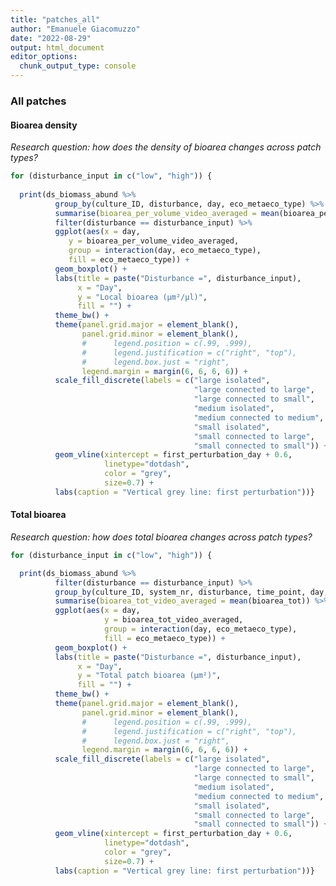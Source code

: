 ```yaml
---
title: "patches_all"
author: "Emanuele Giacomuzzo"
date: "2022-08-29"
output: html_document
editor_options: 
  chunk_output_type: console
---
```


### All patches {.tabset .tabset-pills}

#### Bioarea density

*Research question: how does the density of bioarea changes across patch types?*

```r
for (disturbance_input in c("low", "high")) {
  
  print(ds_biomass_abund %>%
          group_by(culture_ID, disturbance, day, eco_metaeco_type) %>%
          summarise(bioarea_per_volume_video_averaged = mean(bioarea_per_volume)) %>%
          filter(disturbance == disturbance_input) %>%
          ggplot(aes(x = day,
             y = bioarea_per_volume_video_averaged,
             group = interaction(day, eco_metaeco_type),
             fill = eco_metaeco_type)) +
          geom_boxplot() +
          labs(title = paste("Disturbance =", disturbance_input),
               x = "Day",
               y = "Local bioarea (µm²/µl)",
               fill = "") +
          theme_bw() +
          theme(panel.grid.major = element_blank(),
                panel.grid.minor = element_blank(),
                #      legend.position = c(.99, .999),
                #      legend.justification = c("right", "top"),
                #      legend.box.just = "right",
                legend.margin = margin(6, 6, 6, 6)) +
          scale_fill_discrete(labels = c("large isolated",
                                         "large connected to large",
                                         "large connected to small",
                                         "medium isolated",
                                         "medium connected to medium",
                                         "small isolated",
                                         "small connected to large",
                                         "small connected to small")) +
          geom_vline(xintercept = first_perturbation_day + 0.6,
                     linetype="dotdash",
                     color = "grey",
                     size=0.7) +
          labs(caption = "Vertical grey line: first perturbation"))}
```

#### Total bioarea

*Research question: how does total bioarea changes across patch types?*

```r
for (disturbance_input in c("low", "high")) {

  print(ds_biomass_abund %>%
          filter(disturbance == disturbance_input) %>%
          group_by(culture_ID, system_nr, disturbance, time_point, day, patch_size, patch_size_volume, eco_metaeco_type) %>%
          summarise(bioarea_tot_video_averaged = mean(bioarea_tot)) %>%
          ggplot(aes(x = day,
                     y = bioarea_tot_video_averaged,
                     group = interaction(day, eco_metaeco_type),
                     fill = eco_metaeco_type)) +
          geom_boxplot() +
          labs(title = paste("Disturbance =", disturbance_input),
               x = "Day",
               y = "Total patch bioarea (µm²)",
               fill = "") +
          theme_bw() +
          theme(panel.grid.major = element_blank(),
                panel.grid.minor = element_blank(),
                #      legend.position = c(.99, .999),
                #      legend.justification = c("right", "top"),
                #      legend.box.just = "right",
                legend.margin = margin(6, 6, 6, 6)) +
          scale_fill_discrete(labels = c("large isolated",
                                         "large connected to large",
                                         "large connected to small",
                                         "medium isolated",
                                         "medium connected to medium",
                                         "small isolated",
                                         "small connected to large",
                                         "small connected to small")) +
          geom_vline(xintercept = first_perturbation_day + 0.6,
                     linetype="dotdash",
                     color = "grey",
                     size=0.7) +
          labs(caption = "Vertical grey line: first perturbation"))}
```
